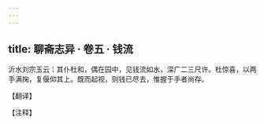 ```yaml
---
---
---
```

title: 聊斋志异 · 卷五 · 钱流
---

沂水刘宗玉云：其仆杜和，偶在园中，见钱流如水，深广二三尺许。杜惊喜，以两手满掬，复偃仰其上。既而起视，则钱已尽去，惟握于手者尚存。

【翻译】

【注释】

